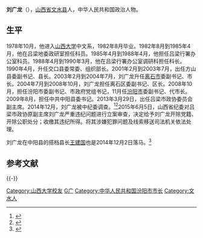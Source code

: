 '''刘广龙'''（{{bd|1958年||||catIdx=L}}），[[山西省|山西省]][[文水县|文水县]]人，中华人民共和国政治人物。

==生平==
1978年10月，他进入[[山西大学|山西大学]]中文系，1982年8月毕业。1982年8月到1985年4月，他在吕梁地委政研室担任科员。1985年4月到1988年4月，他担任吕梁行署办公室科员。1988年4月到1990年3月，他在吕梁行署办公室调研科担任科长。1990年4月，升任交口县委常委、组织部长。2001年2月到2003年7月，出任方山县委副书记、县长。2003年2月到2004年7月，刘广龙升任[[离石区|离石市]]委副书记、市长。2004年7月到2008年10月，刘广龙担任离石区委副书记、区长。2008年10月，担任汾阳市委副书记、市政府党组书记，11月任[[汾阳市|汾阳市]]委副书记、代市长。2009年8月，担任中共中阳县委书记。2013年3月29日，出任吕梁市政协委员会副主席。2014年12月，刘广龙被中纪委调查。<ref>{{cite news|url= http://news.ifeng.com/a/20141203/42629669_0.shtml|title= 山西吕梁政协副主席刘广龙、孝义市长王建国落马|date=2014-12-03|work=凤凰网|accessdate=2014-12-03|archive-date= 2018-03-27|archive-url= https://web.archive.org/web/20180327213910/http://news.ifeng.com/a/20141203/42629669_0.shtml|dead-url= no}}</ref><ref>{{cite news|title=山西吕梁政协副主席刘广龙、孝义市长王建国被查|url=http://news.china.com/domestic/945/20141203/19042457.html|accessdate=2014-12-06|newspaper=人民网|archive-date=2016-03-04|archive-url=https://web.archive.org/web/20160304123351/http://news.china.com/domestic/945/20141203/19042457.html|dead-url=no}}</ref>2015年6月5日，山西省纪委对吕梁市政协原副主席刘广龙严重违纪问题进行立案审查，决定给予刘广龙开除党籍、开除公职处分；收缴其违纪所得。将其涉嫌犯罪问题及线索移送司法机关依法处理。

刘广龙在中阳县的搭档县长[[王建国_(1965年10月)|王建国]]也是2014年12月2日落马。<ref>{{cite news |title=山西吕梁中阳县原县委书记刘广龙和县长王建国同日落马(图) |url=http://www.mnw.cn/news/china/827998.html |accessdate=2021-02-20 |work=闽南网 |date=2014-12-04}}</ref>

==参考文献==
{{reflist}}

{{-}}
{{start box}}
{{s-gov}}
{{s-before|待考证}}
{{s-title|[[离石区|离石市人民政府]]市长|2003年2月－2004年7月}}
{{s-after|他自己|as=离石区人民政府区长}}
{{end box}}

{{DEFAULTSORT:Liu刘}}
[[Category:山西大学校友|Category:山西大学校友]]
[[Category:刘姓|G广]]
[[Category:中华人民共和国汾阳市市长|Category:中华人民共和国汾阳市市长]]
[[Category:文水人|Category:文水人]]